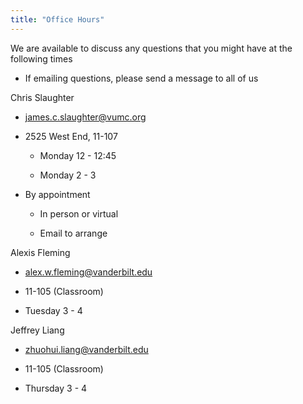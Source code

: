 ```yaml
---
title: "Office Hours"
---
```


We are available to discuss any questions that you might have at the following times

-  If emailing questions, please send a message to all of us

Chris Slaughter

-  <james.c.slaughter@vumc.org>

-   2525 West End, 11-107

    -   Monday 12 - 12:45

    -   Monday 2 - 3

-   By appointment

    -   In person or virtual

    -   Email to arrange

Alexis Fleming

-   <alex.w.fleming@vanderbilt.edu>

-   11-105 (Classroom)

-   Tuesday 3 - 4

Jeffrey Liang

-   <zhuohui.liang@vanderbilt.edu>

-   11-105 (Classroom)

-   Thursday 3 - 4
